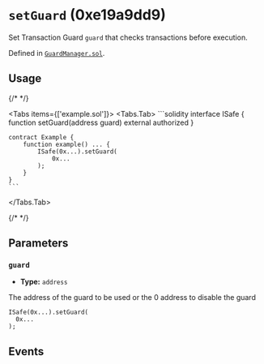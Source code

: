 



# `setGuard` (0xe19a9dd9)

Set Transaction Guard `guard` that checks transactions before execution.

<OnlySafeTxCallout />

<ModuleCallout />

Defined in [`GuardManager.sol`](https://github.com/safe-global/safe-smart-account/tree/v1.4.1/contracts/base/GuardManager.sol#L53).


## Usage

{/* <!-- vale off --> */}

<Tabs items={['example.sol']}>
  <Tabs.Tab>
    ```solidity
    interface ISafe {
        function setGuard(address guard) external authorized
    }

    contract Example {
        function example() ... {
            ISafe(0x...).setGuard(
                0x...
            );
        }
    }
    ```
  </Tabs.Tab>
</Tabs>

{/* <!-- vale on --> */}



## Parameters

### `guard`

  - **Type:** `address`

  The address of the guard to be used or the 0 address to disable the guard

  ```solidity focus=2
  ISafe(0x...).setGuard(
    0x...
  );
  ```




## Events

<ChangedGuard />

